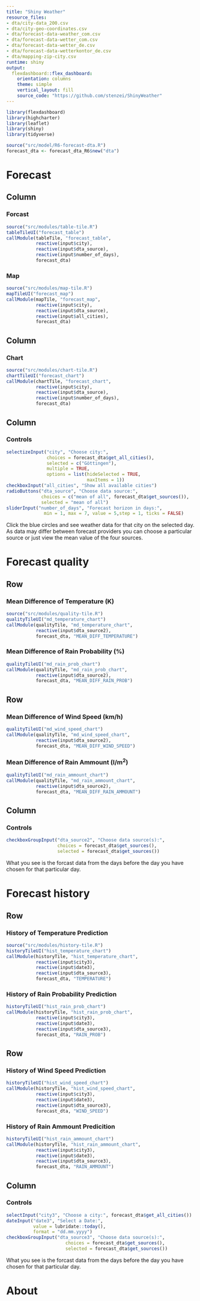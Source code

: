 ```yaml
---
title: "Shiny Weather"
resource_files:
- dta/city-data_200.csv
- dta/city-geo-coordinates.csv
- dta/forecast-data-weather_com.csv
- dta/forecast-data-wetter_com.csv
- dta/forecast-data-wetter_de.csv
- dta/forecast-data-wetterkontor_de.csv
- dta/mapping-zip-city.csv
runtime: shiny
output:
  flexdashboard::flex_dashboard:
    orientation: columns
    theme: simple
    vertical_layout: fill
    source_code: "https://github.com/stenzei/ShinyWeather"
---
```

  
```r
library(flexdashboard)
library(highcharter)
library(leaflet)
library(shiny)
library(tidyverse)

source("src/model/R6-forecast-dta.R")
forecast_dta <- forecast_dta_R6$new("dta")
```

Forecast 
=========================================

Column {data-width=350}
-----------------------------------------

### Forcast {data-heigth=500}

```r
source("src/modules/table-tile.R")
tableTileUI("forecast_table")
callModule(tableTile, "forecast_table", 
           reactive(input$city), 
           reactive(input$dta_source),
           reactive(input$number_of_days),
           forecast_dta)
```

### Map {data-height=500}

```r
source("src/modules/map-tile.R")
mapTileUI("forecast_map")
callModule(mapTile, "forecast_map", 
           reactive(input$city), 
           reactive(input$dta_source),
           reactive(input$all_cities),
           forecast_dta)
```

Column {data-width=550}
-----------------------------------------

### Chart

```r
source("src/modules/chart-tile.R")
chartTileUI("forecast_chart")
callModule(chartTile, "forecast_chart", 
           reactive(input$city), 
           reactive(input$dta_source),
           reactive(input$number_of_days),
           forecast_dta)
```

Column {data-width=200}
-----------------------------------------

### Controls

```r
selectizeInput("city", "Choose city:", 
               choices = forecast_dta$get_all_cities(),
               selected = c("Göttingen"),
               multiple = TRUE,
               options = list(hideSelected = TRUE,
                              maxItems = 1))
checkboxInput("all_cities", "Show all available cities")
radioButtons("dta_source", "Choose data source:", 
             choices = c("mean of all", forecast_dta$get_sources()), 
             selected = "mean of all")
sliderInput("number_of_days", "Forecast horizon in days:", 
              min = 1, max = 7, value = 5,step = 1, ticks = FALSE)
```

Click the blue circles and see weather data for that city on the selected day.
As data may differ between forecast providers you can choose a particular source 
or just view the mean value of the four sources.



Forecast quality
=========================================

Row
-------------------------

### Mean Difference of Temperature (K)

```r
source("src/modules/quality-tile.R")
qualityTileUI("md_temperature_chart")
callModule(qualityTile, "md_temperature_chart", 
           reactive(input$dta_source2),
           forecast_dta, "MEAN_DIFF_TEMPERATURE")
```

### Mean Difference of Rain Probability (%)

```r
qualityTileUI("md_rain_prob_chart")
callModule(qualityTile, "md_rain_prob_chart", 
           reactive(input$dta_source2),
           forecast_dta, "MEAN_DIFF_RAIN_PROB")
```

Row
-------------------------

### Mean Difference of Wind Speed (km/h)

```r
qualityTileUI("md_wind_speed_chart")
callModule(qualityTile, "md_wind_speed_chart", 
           reactive(input$dta_source2),
           forecast_dta, "MEAN_DIFF_WIND_SPEED")
```

### Mean Difference of Rain Ammount (l/m^2^)

```r
qualityTileUI("md_rain_ammount_chart")
callModule(qualityTile, "md_rain_ammount_chart", 
           reactive(input$dta_source2),
           forecast_dta, "MEAN_DIFF_RAIN_AMMOUNT")
```

Column {data-width=200}
-----------------------------------------

### Controls

```r
checkboxGroupInput("dta_source2", "Choose data source(s):", 
                   choices = forecast_dta$get_sources(), 
                   selected = forecast_dta$get_sources())
```

What you see is the forcast data from the days before the day you have chosen
for that particular day.



Forecast history
=========================================

Row
-------------------------

### History of Temperature Prediction

```r
source("src/modules/history-tile.R")
historyTileUI("hist_temperature_chart")
callModule(historyTile, "hist_temperature_chart", 
           reactive(input$city3),
           reactive(input$date3),
           reactive(input$dta_source3),
           forecast_dta, "TEMPERATURE")
```

### History of Rain Probability Prediction

```r
historyTileUI("hist_rain_prob_chart")
callModule(historyTile, "hist_rain_prob_chart", 
           reactive(input$city3),
           reactive(input$date3),
           reactive(input$dta_source3),
           forecast_dta, "RAIN_PROB")
```

Row
-------------------------

### History of Wind Speed Prediction

```r
historyTileUI("hist_wind_speed_chart")
callModule(historyTile, "hist_wind_speed_chart", 
           reactive(input$city3),
           reactive(input$date3),
           reactive(input$dta_source3),
           forecast_dta, "WIND_SPEED")
```

### History of Rain Ammount Predicition

```r
historyTileUI("hist_rain_ammount_chart")
callModule(historyTile, "hist_rain_ammount_chart", 
           reactive(input$city3),
           reactive(input$date3),
           reactive(input$dta_source3),
           forecast_dta, "RAIN_AMMOUNT")
```

Column {data-width=200}
-----------------------------------------

### Controls

```r
selectInput("city3", "Choose a city:", forecast_dta$get_all_cities())
dateInput("date3", "Select a Date:", 
          value = lubridate::today(), 
          format = "dd.mm.yyyy")
checkboxGroupInput("dta_source3", "Choose data source(s):", 
                      choices = forecast_dta$get_sources(), 
                      selected = forecast_dta$get_sources())
```

What you see is the forcast data from the days before the day you have chosen
for that particular day.



About
=========================================

